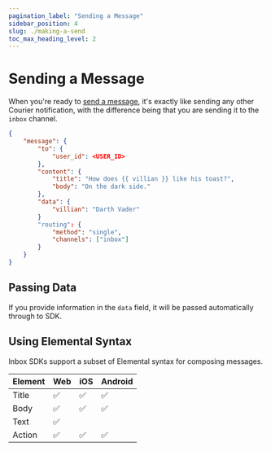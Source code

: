 ```yaml
---
pagination_label: "Sending a Message"
sidebar_position: 4
slug: ./making-a-send
toc_max_heading_level: 2
---
```




# Sending a Message

When you're ready to [send a message](https://www.courier.com/docs/reference/send/message/), it's exactly like sending any other Courier notification, with the difference being that you are sending it to the `inbox` channel.

```json
{
	"message": {
		"to": {
			"user_id": <USER_ID>
		},
		"content": {
			"title": "How does {{ villian }} like his toast?",
			"body": "On the dark side."
		},
		"data": {
			"villian": "Darth Vader"
		}
		"routing": {
			"method": "single",
			"channels": ["inbox"]
		}
	}
}
```

## Passing Data

If you provide information in the `data` field, it will be passed automatically through to SDK.

## Using Elemental Syntax

Inbox SDKs support a subset of Elemental syntax for composing messages. 

| Element  	| Web	 | iOS	| Android 	|                                                                                          
| :---------| :------| :-----|:---------|
| Title		| ✅		| ✅		| ✅		  |
| Body		| ✅		| ✅		| ✅		  |
| Text		| ✅		| 		| 			|
| Action 	| ✅		| ✅		| ✅ 		|
